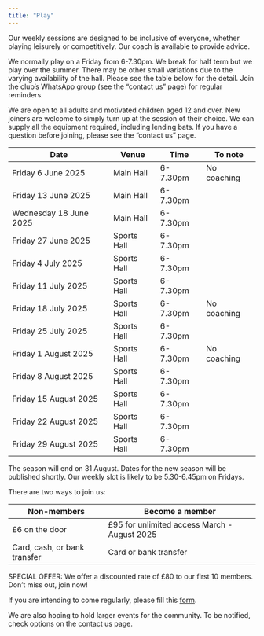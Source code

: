 ```yaml
---
title: "Play"
---
```


Our weekly sessions are designed to be inclusive of everyone, whether playing leisurely or competitively. Our coach is available to provide advice.

We normally play on a Friday from 6-7.30pm. We break for half term but we play over the summer. There may be other small variations due to the varying availability of the hall. Please see the table below for the detail. Join the club's WhatsApp group (see the "contact us" page) for regular reminders.

We are open to all adults and motivated children aged 12 and over. New joiners are welcome to simply turn up at the session of their choice. We can supply all the equipment required, including lending bats. If you have a question before joining, please see the "contact us" page.

| Date | Venue | Time | To note |
| -------- | -------- | -------- | -------- |
| Friday 6 June 2025 | Main Hall | 6-7.30pm | No coaching |
| Friday 13 June 2025 | Main Hall | 6-7.30pm |
| Wednesday 18 June 2025 | Main Hall | 6-7.30pm |
| Friday 27 June 2025 | Sports Hall | 6-7.30pm |
| Friday 4 July 2025 | Sports Hall | 6-7.30pm |
| Friday 11 July 2025 | Sports Hall | 6-7.30pm |
| Friday 18 July 2025 | Sports Hall | 6-7.30pm | No coaching |
| Friday 25 July 2025 | Sports Hall | 6-7.30pm |
| Friday 1 August 2025 | Sports Hall | 6-7.30pm | No coaching |
| Friday 8 August 2025 | Sports Hall | 6-7.30pm |
| Friday 15 August 2025 | Sports Hall | 6-7.30pm |
| Friday 22 August 2025 | Sports Hall | 6-7.30pm |
| Friday 29 August 2025 | Sports Hall | 6-7.30pm |


The season will end on 31 August. Dates for the new season will be published shortly. Our weekly slot is likely to be 5.30-6.45pm on Fridays.

There are two ways to join us:

| Non-members  | Become a member |
| -------- | ------- |
| £6 on the door  | £95 for unlimited access March - August 2025 |
| Card, cash, or bank transfer | Card or bank transfer |


SPECIAL OFFER: We offer a discounted rate of £80 to our first 10 members. Don’t miss out, join now! 

If you are intending to come regularly, please fill this [form](https://docs.google.com/forms/d/e/1FAIpQLSeElvgpaoJbczteYr2RKx2OMc3yo-FwpwUwaxU0pzclbHrW2A/viewform?usp=sf_link).

We are also hoping to hold larger events for the community. To be notified, check options on the contact us page.
